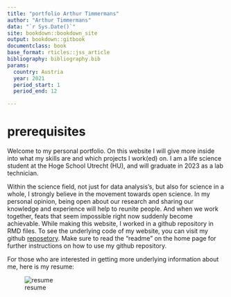 ```yaml
---
title: "portfolio Arthur Timmermans"
author: "Arthur Timmermans"
data: "`r Sys.Date()`"
site: bookdown::bookdown_site
output: bookdown::gitbook
documentclass: book 
base_format: rticles::jss_article
bibliography: bibliography.bib
params:
  country: Austria
  year: 2021 
  period_start: 1
  period_end: 12

---
```


# prerequisites 
Welcome to my personal portfolio. On this website I will give more inside into what my skills are and  which projects I work(ed) on. I am a life science student at the Hoge School Utrecht (HU), and will graduate in 2023 as a lab technician. 

Within the science field, not just for data analysis's, but also for science in a whole, I strongly believe in the movement towards open science. In my personal opinion, being open about our research and sharing our knowledge and experience will help to reunite people. And when we work together, feats that seem impossible right now suddenly become achievable. While making this website, I worked in a github repository in RMD files. To see the underlying code of my website, you can visit my github [reposetory](https://github.com/Arthur1Timmermans/portofolio.git). Make sure to read the "readme" on the home page for further instructions on how to use my github repository. 

For those who are interested in getting more underlying information about me, here is my resume: 

![resume](images/cv.png)

